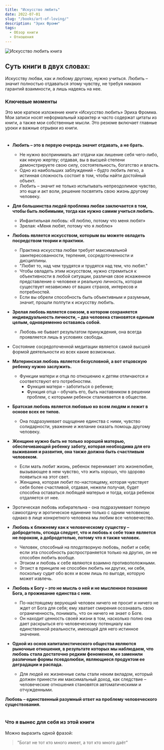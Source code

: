 ```yaml
---
title: "Искусство любить"
date: 2022-07-01
slug: "/books/art-of-loving/"
description: "Эрих Фромм"
tags:
  - Обзор книги
  - Отношения
---
```


<div className="image-container">
    <div className="image_item">
        <img alt="Искусство любить книга" src="/images/art-of-loving-book.jpeg" />
    </div>
</div>

<style jsx>{`
  .image-container {
    width: 300px;
    height: 300px;
    margin: auto;
    position: relative;
    margin-bottom: 240px;
    text-align: center;
  }
   .image-container img {
    margin-top: 0.5rem;
    max-width: 100%;
    max-height: 100%;
  }
`}</style>

 ## Суть книги в двух словах:

Искусству любви, как и любому другому, нужно учиться. Любить – значит полностью отдаваться этому чувству, не требуя никаких гарантий взаимности, а лишь надеясь на нее.

### Ключевые моменты

Это мое краткое изложение книги «Искусство любить» Эриха Фромма. Мои записи носят неформальный характер и часто содержат цитаты из книги, а также мои собственные мысли. Это резюме включает главные уроки и важные отрывки из книги.

#

* **Любить – это в первую очередь значит отдавать, а не брать.**
    * Не нужно воспринимать акт отдачи как лишение себя чего-либо, как некую жертву; отдавая, вы в высшей степени демонстрируете свою силу, состоятельность, богатство и власть.
    * Одно из наибольших заблуждений – будто любить легко, а истинная сложность состоит в том, чтобы найти достойный объект.
    * Любить – значит не только испытывать непреодолимое чувство, это еще и акт воли, решение посвятить свою жизнь другому человеку.

* **Для большинства людей проблема любви заключается в том, чтобы быть любимыми, тогда как нужно самим учиться любить.**
    * Инфантильная любовь: «Я люблю, потому что меня любят»
    * Зрелая: «Меня любят, потому что я люблю»

* **Любовь является искусством, которым вы можете овладеть посредством теории и практики.**
    * Практика искусства любви требует максимальной заинтересованности, терпения, сосредоточенности и дисциплины.
    * "Любят то, над чем трудятся и трудятся над тем, что любят."
    * Чтобы овладеть этим искусством, нужно стремиться к объективности в любой ситуации, различая свое искаженное представление о человеке и реальную личность, которая существует независимо от ваших страхов, интересов и потребностей.
    * Если вы обрели способность быть объективным и разумным, значит, прошли полпути к искусству любить.

* **Зрелая любовь является союзом, в котором сохраняется индивидуальность личности, – два человека становятся единым целым, одновременно оставаясь собой.**
    * Любовь не бывает результатом принуждения, она всегда проявляется лишь в условиях свободы.

* Состояние сосредоточенной медитации является самой высшей формой деятельности из всех какие возможных. 

* **Материнская любовь является безусловной, а вот отцовскую ребенку нужно заслужить.**
    * Функции матери и отца по отношению к детям отличаются и соответствуют его потребностям.
        * Функция матери – заботиться о ребенке; 
        * Функция отца – обучать его, быть наставником в решении проблем, с которыми ребенок сталкивается в обществе.

* **Братская любовь является любовью ко всем людям и лежит в основе всех ее типов.**
    * Она подразумевает ощущение единства с ними, чувство солидарности, уважение и желание оказать помощь другому человеку.

* **Женщине нужно быть не только хорошей матерью, обеспечивающей ребенку заботу, которая необходима для его выживания и развития, она также должна быть счастливым человеком.**
    * Если мать любит жизнь, ребенок перенимает это жизнелюбие, вызывающее в нем чувство, что жить хорошо, что здорово появиться на этот свет.
    * Женщина, которая любит по-настоящему, которая чувствует себя более счастливой, отдавая, нежели получая, будет способна оставаться любящей матерью и тогда, когда ребенок отдаляется от нее. 

* Эротическая любовь избирательна - она подразумевает полную самоотдачу и эротическое единение только с одним человеком; однако в лице конкретного человека мы любим все человечество.

* **Любовь к ближнему как к человеческому существу – добродетель, отсюда следует, что и любовь к себе тоже является не пороком, а добродетелью, потому что я также человек.**
    * Человек, способный на плодотворную любовь, любит и себя; если эта способность распространяется только на других, он не способен любить вообще.
    * Эгоизм и любовь к себе являются взаимно противоположными.
    * Эгоист в принципе не способен любить ни других, ни себя, поскольку судит обо всех и всем лишь по выгоде, которую может извлечь.

* **Любовь к Богу – это не мысль о ней и не мысленное познание Бога, а проживание единства с ним.**
    * По-настоящему верующий человек ничего не просит и ничего не ждет от Бога для себя; ему хватает смирения осознавать свою ограниченность, понимать, что он ничего не знает о Боге.
    * Он находит ценность своей жизни в том, насколько полно она дает раскрыться его человеческому потенциалу как единственной реальности, имеющей для него истинное значение.

* **Одной из основ капиталистического общества являются рыночные отношения, в результате которых мы наблюдаем, что любовь стала достаточно редким феноменом, ее заменили различные формы псевдолюбви, являющиеся продуктом ее деградации и распада.**
    * Для людей их жизненные силы стали неким вкладом, который должен принести им максимальный доход, как следствие – человеческие отношения становятся автоматическими и отчужденными.

**Любовь – единственный разумный ответ на проблему человеческого существования.**

#

### Что я вынес для себя из этой книги 

Можно выразить одной фразой: 

> "Богат не тот кто много имеет, а тот кто много даёт"
